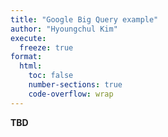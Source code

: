 ```yaml
---
title: "Google Big Query example"
author: "Hyoungchul Kim"
execute: 
  freeze: true
format: 
  html:
    toc: false
    number-sections: true
    code-overflow: wrap
---
```


**TBD**




